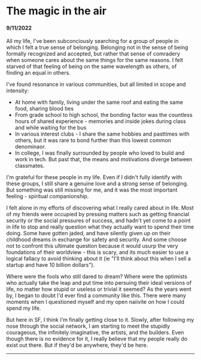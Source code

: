 # The magic in the air

#### 9/11/2022

All my life, I've been subconciously searching for a group of people in which I felt a true sense of belonging. Belonging not in the sense of being formally recognized and accepted, but rather that sense of comradery when someone cares about the same things for the same reasons. I felt starved of that feeling of being on the same wavelength as others, of finding an equal in others.

I've found resonance in various communities, but all limited in scope and intensity:

- At home with family, living under the same roof and eating the same food, sharing blood ties
- From grade school to high school, the bonding factor was the countless hours of shared experience - memories and inside jokes during class and while waiting for the bus
- In various interest clubs - I share the same hobbies and pasttimes with others, but it was rare to bond further than this lowest common denominaor.
- In college, I was finally surrounded by people who loved to build and work in tech. But past that, the means and motivations diverge between classmates.

I'm grateful for these people in my life. Even if I didn't fully identify with these groups, I still share a genuine love and a strong sense of belonging. But something was still missing for me, and it was the most important feeling - spiritual companionship.

I felt alone in my efforts of discovering what I really cared about in life. Most of my friends were occupied by pressing matters such as getting financial security or the social pressures of success, and hadn't yet come to a point in life to stop and really question what they actually want to spend their time doing. Some have gotten jaded, and have silently given up on their childhood dreams in exchange for safety and security. And some choose not to confront this ultimate question because it would usurp the very foundations of their worldview - this is scary, and its much easier to use a logical fallacy to avoid thinking about it (ie "I'll think about this when I sell a startup and have 10 billion dollars").

Where were the fools who still dared to dream? Where were the optimists who actually take the leap and put time into persuing their ideal versions of life, no matter how stupid or useless or trivial it seemed? As the years went by, I began to doubt I'd ever find a community like this. There were many moments when I questioned myself and my open naiivite on how I could spend my life.

But here in SF, I think I'm finally getting close to it. Slowly, after following my nose through the social network, I am starting to meet the stupidly courageous, the infinitely imaginative, the artists, and the builders. Even though there is no evidence for it, I really believe that my people really do exist out there. But if they'd be anywhere, they'd be here.

---

